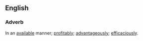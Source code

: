 ==English==
===Adverb===
In an [[available]] manner; [[profitably]]; [[advantageously]]; [[efficaciously]].